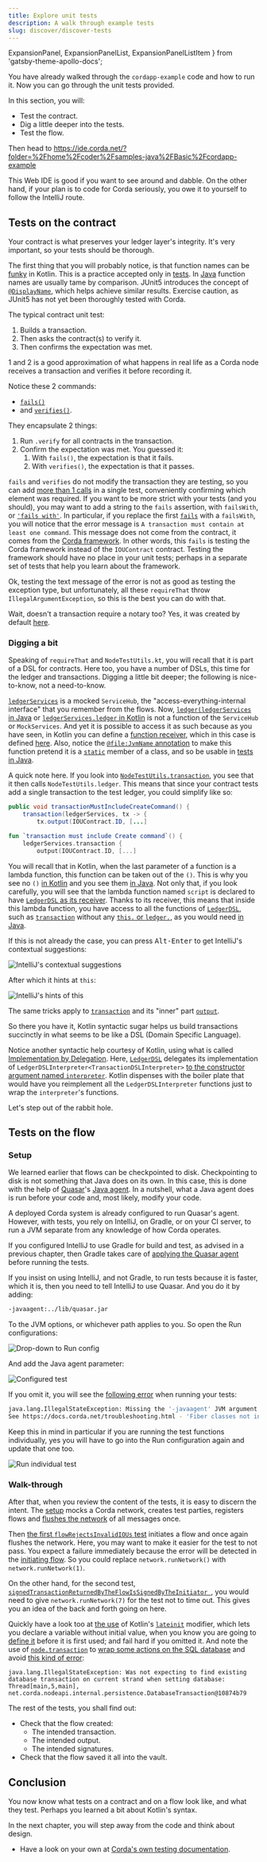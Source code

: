 ```yaml
---
title: Explore unit tests
description: A walk through example tests
slug: discover/discover-tests
---
```




  ExpansionPanel,
  ExpansionPanelList,
  ExpansionPanelListItem
} from 'gatsby-theme-apollo-docs';

You have already walked through the `cordapp-example` code and how to run it. Now you can go through the unit tests provided.

In this section, you will:

- Test the contract.
- Dig a little deeper into the tests.
- Test the flow.

<ExpansionPanel title="Again, if you prefer to work from the Web IDE">

Then head to https://ide.corda.net/?folder=%2Fhome%2Fcoder%2Fsamples-java%2FBasic%2Fcordapp-example

This Web IDE is good if you want to see around and dabble. On the other hand, if your plan is to code for Corda seriously, you owe it to yourself to follow the IntelliJ route.

</ExpansionPanel>

## Tests on the contract

<HighlightBox type="warn">

Your contract is what preserves your ledger layer's integrity. It's very important, so your tests should be thorough.

</HighlightBox>

The first thing that you will probably notice, is that function names can be [funky](https://github.com/corda/samples-java/blob/a61e2cc9910d7d5de83122bf7d36fd071796a7c3/Basic/cordapp-example/workflows-kotlin/src/test/kotlin/com/example/test/contract/IOUContractTests.kt#L18) in Kotlin. This is a practice accepted only in [tests](https://kotlinlang.org/docs/reference/coding-conventions.html#naming-rules). In [Java](https://github.com/corda/samples-java/blob/a61e2cc9910d7d5de83122bf7d36fd071796a7c3/Basic/cordapp-example/workflows-java/src/test/java/com/example/test/contract/IOUContractTests.java#L23) function names are usually tame by comparison. JUnit5 introduces the concept of [`@DisplayName`](https://junit.org/junit5/docs/current/user-guide/#writing-tests-display-names), which helps achieve similar results. Exercise caution, as JUnit5 has not yet been thoroughly tested with Corda.

The typical contract unit test:

1. Builds a transaction.
2. Then asks the contract(s) to verify it.
3. Then confirms the expectation was met.

1 and 2 is a good approximation of what happens in real life as a Corda node receives a transaction and verifies it before recording it.

Notice these 2 commands:

* [`fails()`](https://github.com/corda/samples-java/blob/a61e2cc9910d7d5de83122bf7d36fd071796a7c3/Basic/cordapp-example/workflows-java/src/test/java/com/example/test/contract/IOUContractTests.java#L27)
* and [`verifies()`](https://github.com/corda/samples-java/blob/a61e2cc9910d7d5de83122bf7d36fd071796a7c3/Basic/cordapp-example/workflows-java/src/test/java/com/example/test/contract/IOUContractTests.java#L29).

They encapsulate 2 things:

1. Run `.verify` for all contracts in the transaction.
2. Confirm the expectation was met. You guessed it:
    1. With `fails()`, the expectation is that it fails.
    2. With `verifies()`, the expectation is that it passes.

`fails` and `verifies` do not modify the transaction they are testing, so you can add [more than 1 calls](https://github.com/corda/samples-java/blob/a61e2cc9910d7d5de83122bf7d36fd071796a7c3/Basic/cordapp-example/workflows-java/src/test/java/com/example/test/contract/IOUContractTests.java#L27-L29) in a single test, conveniently confirming which element was required. If you want to be more strict with your tests (and you should), you may want to add a string to the `fails` assertion, with `failsWith`, or [`'fails with'`](https://github.com/corda/samples-java/blob/a61e2cc9910d7d5de83122bf7d36fd071796a7c3/Basic/cordapp-example/workflows-java/src/test/java/com/example/test/contract/IOUContractTests.java#L43). In particular, if you replace the first [`fails`](https://github.com/corda/samples-java/blob/a61e2cc9910d7d5de83122bf7d36fd071796a7c3/Basic/cordapp-example/workflows-java/src/test/java/com/example/test/contract/IOUContractTests.java#L27) with a `failsWith`, you will notice that the error message is `A transaction must contain at least one command`. This message does not come from the contract, it comes from the [Corda framework](https://github.com/corda/corda/blob/68bb7a0e7bb900117c2ed0d9174fea36d3d4aedc/core/src/main/kotlin/net/corda/core/transactions/WireTransaction.kt#L73). In other words, this `fails` is testing the Corda framework  instead of the `IOUContract` contract. Testing the framework should have no place in your unit tests; perhaps in a separate set of tests that help you learn about the framework.

Ok, testing the text message of the error is not as good as testing the exception type, but unfortunately, all these `requireThat` throw `IllegalArgumentException`, so this is the best you can do with that.

Wait, doesn't a transaction require a notary too? Yes, it was created by default [here](https://github.com/corda/corda/blob/68bb7a0e7bb900117c2ed0d9174fea36d3d4aedc/testing/node-driver/src/main/kotlin/net/corda/testing/node/NodeTestUtils.kt#L23).

### Digging a bit

Speaking of `requireThat` and `NodeTestUtils.kt`, you will recall that it is part of a DSL for contracts. Here too, you have a number of DSLs, this time for the ledger and transactions. Digging a little bit deeper; the following is nice-to-know, not a need-to-know.

[`ledgerServices`](https://github.com/corda/samples-java/blob/a61e2cc9910d7d5de83122bf7d36fd071796a7c3/Basic/cordapp-example/workflows-java/src/test/java/com/example/test/contract/IOUContractTests.java#L17) is a mocked `ServiceHub`, the "access-everything-internal interface" that you remember from the flows. Now, [`ledger(ledgerServices` in Java](https://github.com/corda/samples-java/blob/a61e2cc9910d7d5de83122bf7d36fd071796a7c3/Basic/cordapp-example/workflows-java/src/test/java/com/example/test/contract/IOUContractTests.java#L24) or [`ledgerServices.ledger` in Kotlin](https://github.com/corda/samples-java/blob/a61e2cc9910d7d5de83122bf7d36fd071796a7c3/Basic/cordapp-example/workflows-java/src/test/java/com/example/test/contract/IOUContractTests.java#L24) is not a function of the `ServiceHub` or `MockServices`. And yet it is possible to access it as such because as you have seen, in Kotlin you can define a [function receiver](https://kotlinlang.org/docs/reference/lambdas.html#function-literals-with-receiver), which in this case is defined [here](https://github.com/corda/corda/blob/68bb7a0e7bb900117c2ed0d9174fea36d3d4aedc/testing/node-driver/src/main/kotlin/net/corda/testing/node/NodeTestUtils.kt#L22). Also, notice the [`@file:JvmName` annotation](https://github.com/corda/corda/blob/68bb7a0e7bb900117c2ed0d9174fea36d3d4aedc/testing/node-driver/src/main/kotlin/net/corda/testing/node/NodeTestUtils.kt#L1) to make this function pretend it is a [`static`](https://github.com/corda/samples-java/blob/a61e2cc9910d7d5de83122bf7d36fd071796a7c3/Basic/cordapp-example/workflows-java/src/test/java/com/example/test/contract/IOUContractTests.java#L14) member of a class, and so be usable in [tests in Java](https://github.com/corda/samples-java/blob/a61e2cc9910d7d5de83122bf7d36fd071796a7c3/Basic/cordapp-example/workflows-java/src/test/java/com/example/test/contract/IOUContractTests.java#L24).

A quick note here. If you look into [`NodeTestUtils.transaction`](https://github.com/corda/corda/blob/68bb7a0e7bb900117c2ed0d9174fea36d3d4aedc/testing/node-driver/src/main/kotlin/net/corda/testing/node/NodeTestUtils.kt#L50), you see that it then calls `NodeTestUtils.ledger`. This means that since your contract tests add a single transaction to the test ledger, you could simplify like so:

<MultiCodeBlock>

```java
public void transactionMustIncludeCreateCommand() {
    transaction(ledgerServices, tx -> {
        tx.output(IOUContract.ID, [...]
```

```kotlin
fun `transaction must include Create command`() {
    ledgerServices.transaction {
        output(IOUContract.ID, [...]
```

</MultiCodeBlock>

You will recall that in Kotlin, when the last parameter of a function is a lambda function, this function can be taken out of the `()`. This is why you see no `()` [in Kotlin](https://github.com/corda/samples-java/blob/a61e2cc9910d7d5de83122bf7d36fd071796a7c3/Basic/cordapp-example/workflows-kotlin/src/test/kotlin/com/example/test/contract/IOUContractTests.kt#L19) and you see them [in Java](https://github.com/corda/samples-java/blob/a61e2cc9910d7d5de83122bf7d36fd071796a7c3/Basic/cordapp-example/workflows-java/src/test/java/com/example/test/contract/IOUContractTests.java#L24). Not only that, if you look carefully, you will see that the lambda function named `script` is declared to have [`LedgerDSL` as its receiver](https://github.com/corda/corda/blob/68bb7a0e7bb900117c2ed0d9174fea36d3d4aedc/testing/node-driver/src/main/kotlin/net/corda/testing/node/NodeTestUtils.kt#L24). Thanks to its receiver, this means that inside this lambda function, you have access to all the functions of [`LedgerDSL`](https://github.com/corda/corda/blob/68bb7a0e7bb900117c2ed0d9174fea36d3d4aedc/testing/test-utils/src/main/kotlin/net/corda/testing/dsl/LedgerDSLInterpreter.kt#L132), such as [`transaction`](https://github.com/corda/corda/blob/68bb7a0e7bb900117c2ed0d9174fea36d3d4aedc/testing/test-utils/src/main/kotlin/net/corda/testing/dsl/LedgerDSLInterpreter.kt#L139) without any [`this.` or `ledger.`](https://github.com/corda/samples-java/blob/a61e2cc9910d7d5de83122bf7d36fd071796a7c3/Basic/cordapp-example/workflows-kotlin/src/test/kotlin/com/example/test/contract/IOUContractTests.kt#L20), as you would need [in Java](https://github.com/corda/samples-java/blob/a61e2cc9910d7d5de83122bf7d36fd071796a7c3/Basic/cordapp-example/workflows-java/src/test/java/com/example/test/contract/IOUContractTests.java#L25).

If this is not already the case, you can press <kbd>Alt-Enter</kbd> to get IntelliJ's contextual suggestions:

![IntelliJ's contextual suggestions](images/show_hint_implicit_receiver.png)

After which it hints at `this`:

![IntelliJ's hints of this](images/hint_implicit_receiver.png)

The same tricks apply to [`transaction`](https://github.com/corda/corda/blob/68bb7a0e7bb900117c2ed0d9174fea36d3d4aedc/testing/test-utils/src/main/kotlin/net/corda/testing/dsl/LedgerDSLInterpreter.kt#L140) and its "inner" part [`output`](https://github.com/corda/corda/blob/68bb7a0e7bb900117c2ed0d9174fea36d3d4aedc/testing/test-utils/src/main/kotlin/net/corda/testing/dsl/TransactionDSLInterpreter.kt#L56).

So there you have it, Kotlin syntactic sugar helps us build transactions succinctly in what seems to be like a DSL (Domain Specific Language).

Notice another syntactic help courtesy of Kotlin, using what is called [Implementation by Delegation](https://kotlinlang.org/docs/reference/delegation.html#implementation-by-delegation). Here, [`LedgerDSL`](https://github.com/corda/corda/blob/68bb7a0e7bb900117c2ed0d9174fea36d3d4aedc/testing/test-utils/src/main/kotlin/net/corda/testing/dsl/LedgerDSLInterpreter.kt#L132) delegates its implementation of `LedgerDSLInterpreter<TransactionDSLInterpreter>` [to the constructor argument named `interpreter`](https://github.com/corda/corda/blob/68bb7a0e7bb900117c2ed0d9174fea36d3d4aedc/testing/test-utils/src/main/kotlin/net/corda/testing/dsl/LedgerDSLInterpreter.kt#L133). Kotlin dispenses with the boiler plate that would have you reimplement all the `LedgerDSLInterpreter` functions just to wrap the `interpreter`'s functions.

Let's step out of the rabbit hole.

## Tests on the flow

### Setup

We learned earlier that flows can be checkpointed to disk. Checkpointing to disk is not something that Java does on its own. In this case, this is done with the help of [Quasar](https://github.com/corda/samples-java/blob/a61e2cc9910d7d5de83122bf7d36fd071796a7c3/Basic/cordapp-example/lib/quasar.jar)'s [Java agent](https://www.javacodegeeks.com/2015/09/java-agents.html). In a nutshell, what a Java agent does is run before your code and, most likely, modify your code.

A deployed Corda system is already configured to run Quasar's agent. However, with tests, you rely on IntelliJ, on Gradle, or on your CI server, to run a JVM separate from any knowledge of how Corda operates.

If you configured IntelliJ to use Gradle for build and test, as advised in a previous chapter, then Gradle takes care of [applying the Quasar agent](https://github.com/corda/samples-java/blob/a61e2cc9910d7d5de83122bf7d36fd071796a7c3/Basic/cordapp-example/workflows-java/build.gradle#L4) before running the tests.

<ExpansionPanel title="If you insist on not using Gradle...">

If you insist on using IntelliJ, and not Gradle, to run tests because it is faster, which it is, then you need to tell IntelliJ to use Quasar. And you do it by adding:

```bash
-javaagent:../lib/quasar.jar
```
To the JVM options, or whichever path applies to you. So open the Run configurations:

![Drop-down to Run config](images/drop_down_test_config.png)

And add the Java agent parameter:

![Configured test](images/javaagent_quasar.png)

If you omit it, you will see the [following error](https://github.com/corda/corda/blob/68bb7a0e7bb900117c2ed0d9174fea36d3d4aedc/node/src/main/kotlin/net/corda/node/services/statemachine/SingleThreadedStateMachineManager.kt#L323) when running your tests:

```bash
java.lang.IllegalStateException: Missing the '-javaagent' JVM argument. Make sure you run the tests with the Quasar java agent attached to your JVM.
See https://docs.corda.net/troubleshooting.html - 'Fiber classes not instrumented' for more details.
```
Keep this in mind in particular if you are running the test functions individually, yes you will have to go into the Run configuration again and update that one too.

![Run individual test](images/run_individual_test.png)

</ExpansionPanel>

### Walk-through

After that, when you review the content of the tests, it is easy to discern the intent. The [setup](https://github.com/corda/samples-java/blob/a61e2cc9910d7d5de83122bf7d36fd071796a7c3/Basic/cordapp-example/workflows-java/src/test/java/com/example/test/flow/IOUFlowTests.java#L34-L43) mocks a Corda network, creates test parties, registers flows and [flushes the network](https://github.com/corda/corda/blob/68bb7a0e7bb900117c2ed0d9174fea36d3d4aedc/testing/node-driver/src/main/kotlin/net/corda/testing/node/MockNetwork.kt#L399) of all messages once.

Then [the first `flowRejectsInvalidIOUs` test](https://github.com/corda/samples-java/blob/a61e2cc9910d7d5de83122bf7d36fd071796a7c3/Basic/cordapp-example/workflows-java/src/test/java/com/example/test/flow/IOUFlowTests.java#L57-L59) initiates a flow and once again flushes the network. Here, you may want to make it easier for the test to not pass. You expect a failure immediately because the error will be detected in the [initiating flow](https://github.com/corda/samples-java/blob/a61e2cc9910d7d5de83122bf7d36fd071796a7c3/Basic/cordapp-example/workflows-java/src/main/java/com/example/flow/ExampleFlow.java#L101). So you could replace `network.runNetwork()` with `network.runNetwork(1)`.

On the other hand, for the second test, [`signedTransactionReturnedByTheFlowIsSignedByTheInitiator `](https://github.com/corda/samples-java/blob/a61e2cc9910d7d5de83122bf7d36fd071796a7c3/Basic/cordapp-example/workflows-java/src/test/java/com/example/test/flow/IOUFlowTests.java#L67-L70), you would need to give `network.runNetwork(7)` for the test not to time out. This gives you an idea of the back and forth going on here.

Quickly have a look too at [the use](https://github.com/corda/samples-java/blob/a61e2cc9910d7d5de83122bf7d36fd071796a7c3/Basic/cordapp-example/workflows-kotlin/src/test/kotlin/com/example/test/flow/IOUFlowTests.kt#L20-L22) of Kotlin's [`lateinit`](https://kotlinlang.org/docs/reference/properties.html#late-initialized-properties-and-variables) modifier, which lets you declare a variable without initial value, when you know you are going to [define it](https://github.com/corda/samples-java/blob/a61e2cc9910d7d5de83122bf7d36fd071796a7c3/Basic/cordapp-example/workflows-kotlin/src/test/kotlin/com/example/test/flow/IOUFlowTests.kt#L26-L31) before it is first used; and fail hard if you omitted it. And note the use of [`node.transaction`](https://github.com/corda/samples-java/blob/a61e2cc9910d7d5de83122bf7d36fd071796a7c3/Basic/cordapp-example/workflows-java/src/test/java/com/example/test/flow/IOUFlowTests.java#L130) to [wrap some actions on the SQL database](https://github.com/corda/corda/blob/68bb7a0e7bb900117c2ed0d9174fea36d3d4aedc/testing/node-driver/src/main/kotlin/net/corda/testing/node/MockNetwork.kt#L243-L247) and avoid [this kind of error](https://github.com/corda/corda/blob/68bb7a0e7bb900117c2ed0d9174fea36d3d4aedc/node-api/src/main/kotlin/net/corda/nodeapi/internal/persistence/CordaPersistence.kt#L138):

```
java.lang.IllegalStateException: Was not expecting to find existing database transaction on current strand when setting database: Thread[main,5,main], net.corda.nodeapi.internal.persistence.DatabaseTransaction@10874b79
```

The rest of the tests, you shall find out:

* Check that the flow created:
  * The intended transaction.
  * The intended output.
  * The intended signatures.
* Check that the flow saved it all into the vault.

## Conclusion

You now know what tests on a contract and on a flow look like, and what they test. Perhaps you learned a bit about Kotlin's syntax.

In the next chapter, you will step away from the code and think about design.

<ExpansionPanel title="Optional reading list">

* Have a look on your own at [Corda's own testing documentation](https://docs.corda.net/api-testing.html).

</ExpansionPanel>
